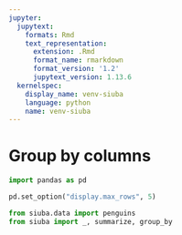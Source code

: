 ```yaml
---
jupyter:
  jupytext:
    formats: Rmd
    text_representation:
      extension: .Rmd
      format_name: rmarkdown
      format_version: '1.2'
      jupytext_version: 1.13.6
  kernelspec:
    display_name: venv-siuba
    language: python
    name: venv-siuba
---
```


# Group by columns

```python
import pandas as pd

pd.set_option("display.max_rows", 5)

from siuba.data import penguins
from siuba import _, summarize, group_by
```
